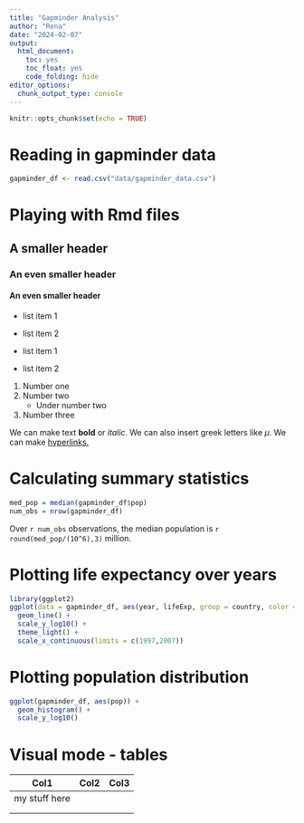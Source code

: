 ```yaml
---
title: "Gapminder Analysis"
author: "Rena"
date: "2024-02-07"
output: 
  html_document: 
    toc: yes
    toc_float: yes
    code_folding: hide
editor_options: 
  chunk_output_type: console
---
```


```r
knitr::opts_chunk$set(echo = TRUE)
```

# Reading in gapminder data

```r
gapminder_df <- read.csv("data/gapminder_data.csv")
```

# Playing with Rmd files

## A smaller header

### An even smaller header

#### An even smaller header

-   list item 1

-   list item 2

-   list item 1

-   list item 2

1.  Number one
2.  Number two
    -   Under number two
3.  Number three

We can make text **bold** or *italic*. We can also insert greek letters like $\mu$. We can make [hyperlinks.](https://pad.carpentries.org/Spring2024-BIOMI6300)

# Calculating summary statistics

```r
med_pop = median(gapminder_df$pop)
num_obs = nrow(gapminder_df)
```

Over `r num_obs` observations, the median population is `r round(med_pop/(10^6),3)` million.

# Plotting life expectancy over years

```r
library(ggplot2)
ggplot(data = gapminder_df, aes(year, lifeExp, group = country, color = continent)) + 
  geom_line() + 
  scale_y_log10() + 
  theme_light() + 
  scale_x_continuous(limits = c(1997,2007))
```

# Plotting population distribution

```r
ggplot(gapminder_df, aes(pop)) +
  geom_histogram() + 
  scale_y_log10()
```

# Visual mode - tables

| Col1          | Col2 | Col3 |
|---------------|------|------|
| my stuff here |      |      |
|               |      |      |
|               |      |      |

